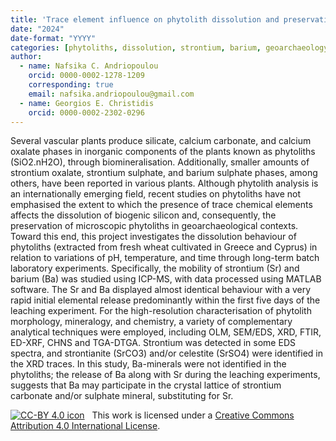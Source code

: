 ```yaml
---
title: 'Trace element influence on phytolith dissolution and preservation: Investigating the role of strontium and barium'
date: "2024"
date-format: "YYYY"
categories: [phytoliths, dissolution, strontium, barium, geoarchaeology]
author: 
  - name: Nafsika C. Andriopoulou
    orcid: 0000-0002-1278-1209
    corresponding: true
    email: nafsika.andriopoulou@gmail.com
  - name: Georgios E. Christidis
    orcid: 0000-0002-2302-0296
---
```


Several vascular plants produce silicate, calcium carbonate, and calcium oxalate phases in inorganic components of the plants known as phytoliths (SiO2.nH2O), through biomineralisation. Additionally, smaller amounts of strontium oxalate, strontium sulphate, and barium sulphate phases, among others, have been reported in various plants. Although phytolith analysis is an internationally emerging field, recent studies on phytoliths have not emphasised the extent to which the presence of trace chemical elements affects the dissolution of biogenic silicon and, consequently, the preservation of microscopic phytoliths in geoarchaeological contexts. Toward this end, this project investigates the dissolution behaviour of phytoliths (extracted from fresh wheat cultivated in Greece and Cyprus) in relation to variations of pH, temperature, and time through long-term batch laboratory experiments. Specifically, the mobility of strontium (Sr) and barium (Ba) was studied using ICP-MS, with data processed using MATLAB software. The Sr and Ba displayed almost identical behaviour with a very rapid initial elemental release predominantly within the first five days of the leaching experiment. For the high-resolution characterisation of phytolith morphology, mineralogy, and chemistry, a variety of complementary analytical techniques were employed, including OLM, SEM/EDS, XRD, FTIR, ED-XRF, CHNS and TGA-DTGA. Strontium was detected in some EDS spectra, and strontianite (SrCO3) and/or celestite (SrSO4) were identified in the XRD traces. In this study, Ba-minerals were not identified in the phytoliths; the release of Ba along with Sr during the leaching experiments, suggests that Ba may participate in the crystal lattice of strontium carbonate and/or sulphate mineral, substituting for Sr.

[![CC-BY 4.0 icon](https://i.creativecommons.org/l/by/4.0/88x31.png)](http://creativecommons.org/licenses/by/4.0/)&nbsp;&nbsp; This work is licensed under a [Creative Commons Attribution 4.0 International License](https://creativecommons.org/licenses/by/4.0/). 

